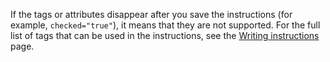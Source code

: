 <Cut title="What do I do if the radio button attributes are displayed correctly in the preview, but disappear after saving?">

If the tags or attributes disappear after you save the instructions (for example, `checked="true"`), it means that they are not supported. For the full list of tags that can be used in the instructions, see the [Writing instructions](https://toloka.ai/en/docs/guide/concepts/instruction#html-yes) page.

</Cut>